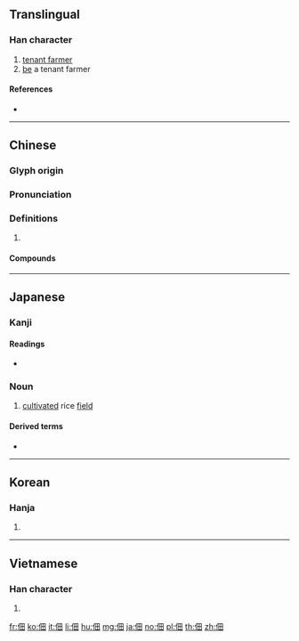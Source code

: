 ==Translingual==

===Han character===
{{Han char|rn=9|rad=人|as=05|sn=7|four=26200|canj=OW|ids=⿰亻田}}

# [[tenant farmer]]
# [[be]] a tenant farmer

====References====
* {{Han ref|kx=0097.180|dkj=00492|dj=0206.060|hdz=10133.030|uh=4F43|ud=20291|bh=A6FA|bd=42746}}

----

==Chinese==
{{zh-forms}}

===Glyph origin===
{{Han etym}}

===Pronunciation===
{{zh-pron
|m=diàn,tián
|c=din6,tin4
|mc=y
|oc=y
|ma=
|cat=n,v
}}

===Definitions===
{{zh-hanzi}}

# {{rfdef|zh}}

====Compounds====
{{zh-der|佃作|佃契|佃戶|佃權|佃獵|佃租|佃租制度|佃農|撤佃|永佃權|租佃|請佃|退佃}}

----

==Japanese==

===Kanji===
{{ja-kanji|grade=|rs=人05}}

====Readings====
* {{ja-readings|goon=[[でん]] (den)|kanon=[[てん]] (ten)|kun=[[つくだ]] (tsukuda)}}

{{ja-kanjitab|つくだ|yomi=k}}

===Noun===
{{ja-noun|つくだ}}

# [[cultivate]]d rice [[field]]

====Derived terms====
* {{l|ja|佃煮}}

----

==Korean==

===Hanja===
{{ko-hanja|hangeul=전|rv=jeon|mr=chŏn}}

# {{defn|lang=ko|sort=人05}}

----

==Vietnamese==

===Han character===
{{vi-hantu|[[điền]]|rs=人05}}

# {{defn|lang=vi|sort=人05}}

[[fr:佃]]
[[ko:佃]]
[[it:佃]]
[[li:佃]]
[[hu:佃]]
[[mg:佃]]
[[ja:佃]]
[[no:佃]]
[[pl:佃]]
[[th:佃]]
[[zh:佃]]